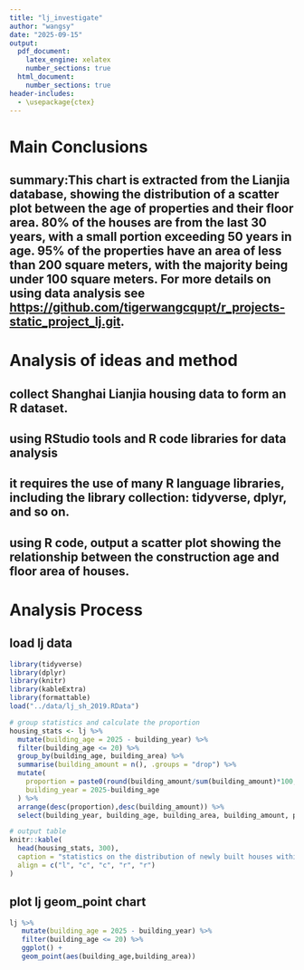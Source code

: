 ```yaml
---
title: "lj_investigate"
author: "wangsy"
date: "2025-09-15"
output:
  pdf_document:
    latex_engine: xelatex
    number_sections: true
  html_document:
    number_sections: true
header-includes:
  - \usepackage{ctex}
---
```

# Main Conclusions

## summary:This chart is extracted from the Lianjia database, showing the distribution of a scatter plot between the age of properties and their floor area. 80% of the houses are from the last 30 years, with a small portion exceeding 50 years in age. 95% of the properties have an area of less than 200 square meters, with the majority being under 100 square meters. For more details on using data analysis see <https://github.com/tigerwangcqupt/r_projects-static_project_lj.git>.



# Analysis of ideas and method

## collect Shanghai Lianjia housing data to form an R dataset.

## using RStudio tools and R code libraries for data analysis

## it requires the use of many R language libraries, including the library collection: tidyverse, dplyr, and so on.

## using R code, output a scatter plot showing the relationship between the construction age and floor area of houses.

# Analysis Process

## load lj data

```r
library(tidyverse)
library(dplyr)
library(knitr)
library(kableExtra)
library(formattable)
load("../data/lj_sh_2019.RData")
```

```r
# group statistics and calculate the proportion
housing_stats <- lj %>%
  mutate(building_age = 2025 - building_year) %>%
  filter(building_age <= 20) %>%
  group_by(building_age, building_area) %>%
  summarise(building_amount = n(), .groups = "drop") %>%
  mutate(
    proportion = paste0(round(building_amount/sum(building_amount)*100, 2), "%"),
    building_year = 2025-building_age
  ) %>%
  arrange(desc(proportion),desc(building_amount)) %>%
  select(building_year, building_age, building_area, building_amount, proportion)

# output table
knitr::kable(
  head(housing_stats, 300),
  caption = "statistics on the distribution of newly built houses within 30 years (sorted by regional area)",
  align = c("l", "c", "c", "r", "r")
)
```


## plot lj geom_point chart

```r
lj %>%
   mutate(building_age = 2025 - building_year) %>%
   filter(building_age <= 20) %>%
   ggplot() +
   geom_point(aes(building_age,building_area))
```
